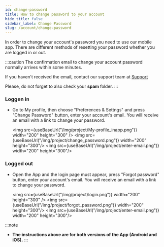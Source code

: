 ```yaml
---
id: change-password
title: How to change password to your account
hide_title: false
sidebar_label: Change Password
slug: /account/change-password
---
```



In order to change your account's password you need to use our mobile app. There are different methods of resetting your password whether you are logged in or out.

:::caution
The confirmation email to change your account password normally arrives within some minutes.

If you haven't received the email, contact our support team at [Support](https://support.weatherxm.com/hc/en-us)

Please, do not forget to  also check your **spam** folder.
:::

### Loggen in
- Go to My profile, then choose "Preferences & Settngs" and press "Change Password" button, enter your account's email. You will receive an email with a link to change your password.

  <img src={useBaseUrl("/img/project/My-profile_inapp.png")}  width="200" height="300" /> <img src={useBaseUrl("/img/project/change_password.png")} width="200" height="300"/> <img src={useBaseUrl("/img/project/enter-email.png")} width="200" height="300"/>

### Logged out

- Open the App and the login page must appear, press "Forgot password" button, enter your account's email. You will receive an email with a link to change your password.

  <img src={useBaseUrl("/img/project/login.png")}  width="200" height="300" /> <img src={useBaseUrl("/img/project/forgot_password.png")} width="200" height="300"/> <img src={useBaseUrl("/img/project/enter-email.png")} width="200" height="300"/>
  
:::note
- **The instructions above are for both versions of the App (Android and iOS).**
:::

